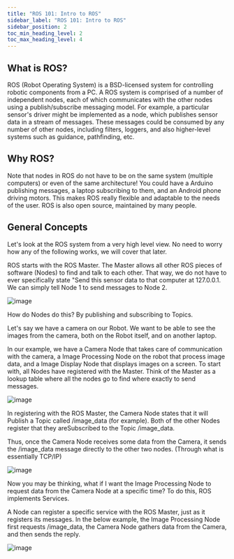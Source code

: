 ```yaml
---
title: "ROS 101: Intro to ROS"
sidebar_label: "ROS 101: Intro to ROS"
sidebar_position: 2
toc_min_heading_level: 2
toc_max_heading_level: 4
---
```


## What is ROS?

ROS (Robot Operating System) is a BSD-licensed system for controlling
robotic components from a PC. A ROS system is comprised of a number of
independent nodes, each of which communicates with the other nodes using
a publish/subscribe messaging model. For example, a particular sensor's
driver might be implemented as a node, which publishes sensor data in a
stream of messages. These messages could be consumed by any number of
other nodes, including filters, loggers, and also higher-level systems
such as guidance, pathfinding, etc.

## Why ROS?

Note that nodes in ROS do not have to be on the same system (multiple
computers) or even of the same architecture! You could have a Arduino
publishing messages, a laptop subscribing to them, and an Android phone
driving motors. This makes ROS really flexible and adaptable to the
needs of the user. ROS is also open source, maintained by many people.

## General Concepts

Let's look at the ROS system from a very high level view. No need to
worry how any of the following works, we will cover that later.

ROS starts with the ROS Master. The Master allows all other ROS pieces
of software (Nodes) to find and talk to each other. That way, we do not
have to ever specifically state "Send this sensor data to that computer
at 127.0.0.1. We can simply tell Node 1 to send messages to Node 2.

![image](/img/software_images/ros/tutorials/ros101/ros101one.png)

How do Nodes do this? By publishing and subscribing to Topics.

Let's say we have a camera on our Robot. We want to be able to see the
images from the camera, both on the Robot itself, and on another laptop.

In our example, we have a Camera Node that takes care of communication
with the camera, a Image Processing Node on the robot that process image
data, and a Image Display Node that displays images on a screen. To
start with, all Nodes have registered with the Master. Think of the
Master as a lookup table where all the nodes go to find where exactly to
send messages.

![image](/img/software_images/ros/tutorials/ros101/ros101two.png)

In registering with the ROS Master, the Camera Node states that it will
Publish a Topic called /image_data (for example). Both of the other
Nodes register that they areSubscribed to the Topic /image_data.

Thus, once the Camera Node receives some data from the Camera, it sends
the /image_data message directly to the other two nodes. (Through what
is essentially TCP/IP)

![image](/img/software_images/ros/tutorials/ros101/ros101three.png)

Now you may be thinking, what if I want the Image Processing Node to
request data from the Camera Node at a specific time? To do this, ROS
implements Services.

A Node can register a specific service with the ROS Master, just as it
registers its messages. In the below example, the Image Processing Node
first requests /image_data, the Camera Node gathers data from the
Camera, and then sends the reply.

![image](/img/software_images/ros/tutorials/ros101/ros101four.png)
